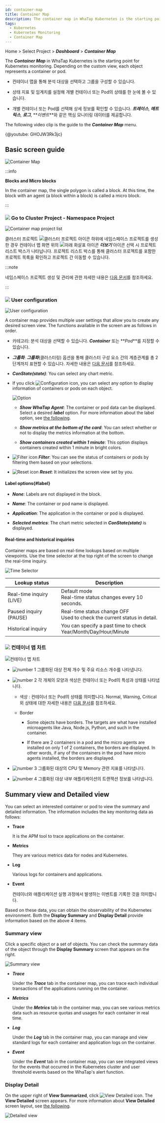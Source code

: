 ```yaml
---
id: container-map
title: Container Map
description: The container map in WhaTap Kubernetes is the starting point for Kubernetes monitoring.
tags:
  - Kubernetes
  - Kubernetes Monitoring
  - Container Map
---
```


Home > Select Project > **_Dashboard_** > **_Container Map_**

The **_Container Map_** in WhaTap Kubernetes is the starting point for Kubernetes monitoring. Depending on the custom view, each object represents a container or pod. 

-   컨테이너 맵을 통해 분석 대상을 선택하고 그룹을 구성할 수 있습니다. 

-   상태 지표 및 임계치를 설정해 개별 컨테이너 또는 Pod의 상태를 한 눈에 볼 수 있습니다.

-   개별 컨테이너 또는 Pod를 선택해 상세 정보를 확인할 수 있습니다. **_트레이스_**, **_메트릭스_**, **_로그_**, **_이벤트_**와 같은 핵심 모니터링 데이터를 제공합니다.

The following video clip is the guide to the **_Container Map_** menu.

{@youtube: GHOJW3Rk3jc}

## Basic screen guide

![Container Map](/img/k8s-container-map.png)

:::info

**Blocks and Micro blocks**

In the container map, the single polygon is called a block. At this time, the block with an agent (a block within a block) is called a micro block.

:::

### ![](/img/number-01.png) Go to Cluster Project - Namespace Project

![Container map project list](/img/k8s-namespace-project-list.png)

클러스터 프로젝트 ![클러스터 프로젝트 아이콘](/img/ic-cluster-project.svg) 하위에 네임스페이스 프로젝트를 생성한 경우 컨테이너 맵 화면 위의 ![아래 화살표 아이콘](/img/ico-more-down.svg) **_더보기_** 아이콘 선택 시 프로젝트 리스트 박스가 나타납니다. 프로젝트 리스트 박스를 통해 클러스터 프로젝트를 포함한 프로젝트 목록을 확인하고 프로젝트 간 이동할 수 있습니다. 

:::note

네임스페이스 프로젝트 생성 및 관리에 관한 자세한 내용은 [다음 문서](namespace)를 참조하세요.

:::

### ![](/img/number-02.png) User configuration

![User configuration](/img/container-map-custom-view.png)

A container map provides multiple user settings that allow you to create any desired screen view. The functions available in the screen are as follows in order.

-   카테고리: 분석 대상을 선택할 수 있습니다. **_Container_** 또는 **_Pod_**를 지정할 수 있습니다.

-   **_그룹화_**: **_그룹화_**(클러스터링) 옵션을 통해 클러스터 구성 요소 간의 계층관계를 총 2단계까지 표현할 수 있습니다. 자세한 내용은 [다음 문서](container-group)를 참조하세요.

-   **_ConState(state)_**: You can select any chart metric.

-   If you click ![Configuration icon](/img/ico-setting.svg), you can select any option to display information of containers or pods on each object.

    ![Option](/img/k8s-container-map-setting.png)

    -   **_Show WhaTap Agent_**: The container or pod data can be displayed. Select a desired **_label_** option. For more information about the label option, see [the following](#label).

    -   **_Show metrics at the bottom of the card_**: You can select whether or not to display the metrics information at the bottom.

    -   **_Show containers created within 1 minute_**: This option displays containers created within 1 minute in bright colors.

-   ![Filter icon](/img/ico-filter.svg) **_Filter_**: You can see the status of containers or pods by filtering them based on your selections.

-   ![Reset icon](/img/ico-reset.svg) **_Reset_**: It initializes the screen view set by you.

#### Label options{#label}

-   **_None_**: Labels are not displayed in the block.

-   **_Name_**: The container or pod name is displayed.

-   **_Application_**: The application in the container or pod is displayed.

-   **_Selected metrics_**: The chart metric selected in **_ConState(state)_** is displayed.

#### Real-time and historical inquiries

Container maps are based on real-time lookups based on multiple viewpoints. Use the time selector at the top right of the screen to change the real-time inquiry.

![Time Selector](/img/kubernetes-time-seletor.png)

| Lookup status               | Description                                                                           |
| --------------------------- | ------------------------------------------------------------------------------------- |
| Real-time inquiry (LIVE)    | Default mode<br/>Real-time status changes every 10 seconds.                           |
| Paused inquiry (PAUSE)      | Real-time status change OFF<br/>Used to check the current status in detail.           |
| Historical inquiry          | You can specify a past time to check<br/>Year/Month/Day/Hour/Minute                   |

### ![](/img/number-03.png) 컨테이너 맵 차트

![컨테이너 맵 차트](/img/k8s-container-map-chart.png)

-   ![number 1](/img/char-a.svg) 그룹화된 대상 전체 개수 및 주요 리소스 개수를 나타냅니다.

-   ![number 2](/img/char-b.svg) 각 개체의 모양과 색상은 컨테이너 또는 Pod의 특성과 상태를 나타냅니다.

    -   색상 : 컨테이너 또는 Pod의 상태를 의미합니다. <span class='normal'>Normal</span>, <span class='slow'>Warning</span>, <span class='vslow'>Critical</span> 외 상태에 대한 자세한 내용은 [다음 문서](container-status)를 참조하세요.

    -   Border

        -   Some objects have borders. The targets are what have installed microagents like Java, Node.js, Python, and such in the container. 

        -   If there are 2 containers in a pod and the micro agents are installed on only 1 of 2 containers, the borders are displayed. In other words, if any of the containers in the pod have micro agents installed, the borders are displayed.

-   ![number 3](/img/char-c.svg) 그룹화된 대상의 CPU 및 Memory 관련 지표를 나타냅니다.

-   ![number 4](/img/char-d.svg) 그룹화된 대상 내부 애플리케이션의 트랜잭션 정보를 나타냅니다.

## Summary view and Detailed view

You can select an interested container or pod to view the summary and detailed information. The information includes the key monitoring data as follows:

-   **Trace**

    It is the APM tool to trace applications on the container. 

-   **Metrics**

    They are various metrics data for nodes and Kubernetes. 

-   **Log**

    Various logs for containers and applications.

-   **Event**

    컨테이너와 애플리케이션 실행 과정에서 발생하는 이벤트를 기록한 것을 의미합니다. 

Based on these data, you can obtain the observability of the Kubernetes environment. Both the **Display Summary** and **Display Detail** provide information based on the above 4 items.

### Summary view

Click a specific object or a set of objects. You can check the summary data of the object through the **Display Summary** screen that appears on the right.

![Summary view](https://img.whatap.io/media/images/whatap_kubernetes_container_map_right_summary.png)

-   **_Trace_**

    Under the **_Trace_** tab in the container map, you can trace each individual transactions of the applications running on the container.

-   **_Metrics_**

    Under the **_Metrics_** tab in the container map, you can see various metrics data such as resource quotas and usages for each container in real time.

-   **_Log_** 

    Under the **_Log_** tab in the container map, you can manage and view standard logs for each container and application logs on the container.

-   **_Event_** 

    Under the **_Event_** tab in the container map, you can see integrated views for the events that occurred in the Kubernetes cluster and user threshold events based on the WhaTap's alert function. 

### Display Detail

On the upper right of **View Summarized**, click ![View Detailed icon](/img/ico-detail-mode.svg). The **View Detailed** screen appears. For more information about **View Detailed** screen layout, see [the following](container-map-detail-mode).

![Detailed view](/img/container-map-detail-mode.png)

<!-- 

그룹화 옵션
그룹화할 수 있는 조건을 선택할 수 있습니다. 컨테이너 또는 Pod를 선택한 조건에 따라 카드로 구분해 표시합니다.

-->

